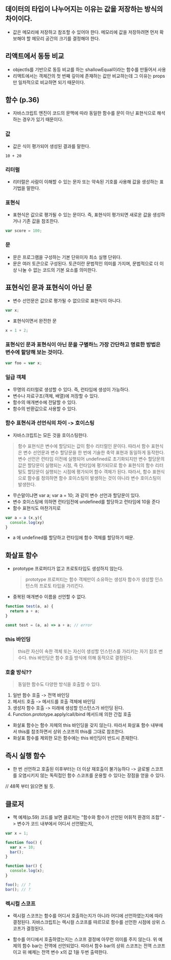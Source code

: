 ## 데이터의 타입이 나누어지는 이유는 값을 저장하는 방식의 차이이다.

- 값은 메모리에 저장하고 참조할 수 있어야 한다. 메모리에 값을 저장하려면 먼저 확보해야 할 메모리 공간의 크기를 결정해야 한다.

## 리액트에서 동등 비교

- objectIs를 기반으로 동등 비교를 하는 shallowEqual이라는 함수를 만들어서 사용
- 리액트에서는 객체간의 첫 번째 깊이에 존재하는 값만 비교하는데 그 이유는 props만 일차적으로 비교하면 되기 때문이다.

## 함수 (p.36)

- 자바스크립트 엔진이 코드의 문맥에 따라 동일한 함수를 문이 아닌 표현식으로 해석하는 경우가 있기 때문이다.

### 값

- 값은 식이 평가되어 생성된 결과를 말한다.

```
10 + 20
```

### 리터럴

- 리터럴은 사람이 이해할 수 있는 문자 또는 약속된 기호를 사용해 값을 생성하는 표기법을 말한다.

### 표현식

- 표현식은 값으로 평가될 수 있는 문이다. 즉, 표현식이 평가되면 새로운 값을 생성하거나 기존 값을 참조한다.

```js
var score = 100;
```

### 문

- 문은 프로그램을 구성하는 기본 단위이자 최소 실행 단위다.
- 문은 여러 토큰으로 구성된다. 토큰이란 문법적인 의미를 가지며, 문법적으로 더 이상 나눌 수 없는 코드의 기본 요소를 의미한다.

## 표현식인 문과 표현식이 아닌 문

- 변수 선언문은 값으로 평가될 수 없으므로 표현식이 아니다.

```js
var x;
```

- 표현식이면서 완전한 문

```js
x = 1 + 2;
```

### 표현식인 문과 표현식이 아닌 문을 구별하느 가장 간단하고 명료한 방법은 변수에 할당해 보는 것이다.

```js
var foo = var x;
```

### 일급 객체

- 무명의 리터럴로 생성할 수 있다. 즉, 런타임에 생성이 가능하다.
- 변수나 자료구조(객체, 배열)에 저장할 수 있다.
- 함수의 매개변수에 전달할 수 있다.
- 함수의 반환값으로 사용할 수 있다.

### 함수 표현식과 선언식의 차이 -> 호이스팅

- 자바스크립트는 모든 것을 호이스팅한다.

> 함수 표현식은 변수에 할당되는 값이 함수 리터럴인 문이다. 따라서 함수 표현식은 변수 선언문과 변수 할당문을 한 번에 기술한 축약 표현과 동일하게 동작한다. 변수 선언은 런타임 이전에 실행되어 undefined로 초기화되지만 변수 할당문의 값은 할당문이 실행되는 시점, 즉 런타임에 평가되므로 함수 표현식의 함수 리터털도 할당문이 실행되는 시점에 평가되어 함수 객체가 된다. 따라서, 함수 표현식으로 함수를 정의하면 함수 호이스팅이 발생하는 것이 아니라 변수 호이스팅이 발생한다.

- 무슨말이냐면 var a; var a = 10; 과 같이 변수 선언과 할당문이 있다.
- 변수 호이스팅에 의하면 런타임전에 undefined를 할당하고 런타임에 10을 준다
- 함수 표현식도 마찬가지로

```js
var a = a (x,y){
  console.log(xy)
}
```

- a 에 undefined를 할당하고 런타임에 함수 객체를 할당하기 때문.

## 화살표 함수

- prototype 프로퍼티가 없고 프로토타입도 생성하지 않는다.
  > prototype 프로퍼티는 함수 객체만이 소유하는 생성자 함수가 생성할 인스턴스의 프로토 타입을 가리킨다.
- 중복된 매개변수 이름을 선언할 수 없다.

```js
function test(a, a) {
  return a + a;
}

const test = (a, a) => a + a; // error
```

### this 바인딩

> this란 자신이 속한 객체 또는 자신이 생성할 인스턴스를 가리키는 자기 참조 변수다.
> this 바인딩은 함수 호출 방식에 의해 동적으로 결정된다.

### 호출 방식??

> 동일한 함수도 다양한 방식을 호출할 수 있다.

1. 일반 함수 호출 -> 전역 바인딩
2. 메서드 호출 -> 메서드를 호출 객체에 바인딩
3. 생성자 함수 호출 -> 미래에 생성할 인스턴스가 바인딩 된다.
4. Function.prototype.apply/call/bind 메서드에 의한 간접 호출

- 화살표 함수는 함수 자체의 this 바인딩을 갖지 않는다. 따라서 화살표 함수 내부에서 this를 참조하면서 상위 스코프의 this를 그대로 참조한다.
- 화살표 함수를 제외한 모든 함수에는 this 바인딩이 반드시 존재한다.

## 즉시 실행 함수

- 한 번 선언하고 호출된 이후부터는 더 이상 재호출이 불가능하다 -> 글로벌 스코프를 오염시키지 않는 독릭접인 함수 스코프를 운용할 수 있다는 장점을 얻을 수 있다.

// 48쪽 부터 읽으면 될 듯.

## 클로저

- 책 예제(p.59) 코드를 보면 클로저는 "함수와 함수가 선언된 어휘적 환경의 조합" -> 변수가 코드 내부에서 어디서 선언됐는지,

```js
var x = 1;

function foo() {
  var x = 10;
  bar();
}

function bar() {
  console.log(x);
}

foo(); // ?
bar(); // ?
```

### 렉시컬 스코프

- 렉시컬 스코프는 함수를 어디서 호출하는지가 아니라 어디에 선언하였는지에 따라 결정된다. 자바스크립트는 렉시컬 스코프를 따르므로 함수를 선언한 시점에 상위 스코프가 결정된다.

- 함수를 어디에서 호출하였는지는 스코프 결정에 아무런 의미를 주지 않는다. 위 예제의 함수 bar는 전역에 선언되었다. 따라서 함수 bar의 상위 스코프는 전역 스코프이고 위 예제는 전역 변수 x의 값 1을 두번 출력한다.
